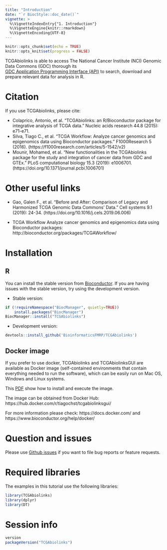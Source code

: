 ```yaml
---
title: "Introduction"
date: "`r BiocStyle::doc_date()`"
vignette: >
  %\VignetteIndexEntry{"1. Introduction"}
  %\VignetteEngine{knitr::rmarkdown}
  %\VignetteEncoding{UTF-8}
---
```


```r
knitr::opts_chunk$set(echo = TRUE)
knitr::opts_knit$set(progress = FALSE)
```

TCGAbiolinks is able to access The National Cancer Institute (NCI) Genomic Data Commons (GDC) thorough its  
[GDC Application Programming Interface (API)](https://gdc.cancer.gov/developers/gdc-application-programming-interface-api) 
to search, download and prepare relevant data for analysis in R. 

# Citation

If you use TCGAbiolinks, please cite:

* Colaprico, Antonio, et al. "TCGAbiolinks: an R/Bioconductor package for integrative analysis of TCGA data." Nucleic acids research 44.8 (2015): e71-e71.
* Silva, Tiago C., et al. "TCGA Workflow: Analyze cancer genomics and epigenomics data using Bioconductor packages." F1000Research 5 (2016). (https://f1000research.com/articles/5-1542/v2)
* Mounir, Mohamed, et al. "New functionalities in the TCGAbiolinks package for the study and integration of cancer data from GDC and GTEx." PLoS computational biology 15.3 (2019): e1006701. (https://doi.org/10.1371/journal.pcbi.1006701)

# Other useful links

* Gao, Galen F., et al. "Before and After: Comparison of Legacy and Harmonized TCGA Genomic Data Commons’ Data." Cell systems 9.1 (2019): 24-34. (https://doi.org/10.1016/j.cels.2019.06.006)

* TCGA Workflow Analyze cancer genomics and epigenomics data using Bioconductor packages: http://bioconductor.org/packages/TCGAWorkflow/

# Installation

## R
You can install the stable version from [Bioconductor](http://bioconductor.org/packages/release/bioc/html/TCGAbiolinks.html).
If you are having issues with the stable version, try using the development version.

* Stable version:
```r
if (!requireNamespace("BiocManager", quietly=TRUE))
    install.packages("BiocManager")
BiocManager::install("TCGAbiolinks")
```

* Development version:
```r
devtools::install_github('BioinformaticsFMRP/TCGAbiolinks')
```

## Docker image

If you prefer to use docker, TCGAbiolinks and TCGAbiolinksGUI are available as Docker image (self-contained environments that contain everything needed to run the software), which can be easily run on Mac OS, Windows and Linux systems. 

This [PDF](https://drive.google.com/open?id=0B0-8N2fjttG-QXp5LVlPQnVQejg) show how to install and execute the image.

The image can be obtained from Docker Hub: https://hub.docker.com/r/tiagochst/tcgabiolinksgui/

For more information please check: https://docs.docker.com/ and https://www.bioconductor.org/help/docker/


# Question and issues

Please use [Github issues](https://github.com/BioinformaticsFMRP/TCGAbiolinks/issues) if you want to file bug reports or feature requests.

# Required libraries

The examples in this tutorial use the following libraries: 
```r
library(TCGAbiolinks)
library(dplyr)
library(DT)
```

# Session info
```r
version
packageVersion("TCGAbiolinks")
```
